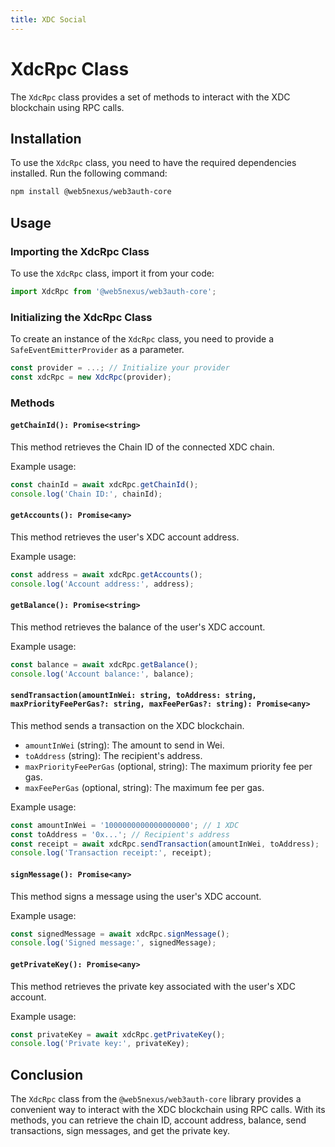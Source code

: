 ```yaml
---
title: XDC Social
---
```


# XdcRpc Class

The `XdcRpc` class provides a set of methods to interact with the XDC blockchain using RPC calls.

## Installation

To use the `XdcRpc` class, you need to have the required dependencies installed. Run the following command:

```bash
npm install @web5nexus/web3auth-core
```

## Usage

### Importing the XdcRpc Class

To use the `XdcRpc` class, import it from your code:

```javascript
import XdcRpc from '@web5nexus/web3auth-core';
```

### Initializing the XdcRpc Class

To create an instance of the `XdcRpc` class, you need to provide a `SafeEventEmitterProvider` as a parameter.

```javascript
const provider = ...; // Initialize your provider
const xdcRpc = new XdcRpc(provider);
```

### Methods

#### `getChainId(): Promise<string>`

This method retrieves the Chain ID of the connected XDC chain.

Example usage:

```javascript
const chainId = await xdcRpc.getChainId();
console.log('Chain ID:', chainId);
```

#### `getAccounts(): Promise<any>`

This method retrieves the user's XDC account address.

Example usage:

```javascript
const address = await xdcRpc.getAccounts();
console.log('Account address:', address);
```

#### `getBalance(): Promise<string>`

This method retrieves the balance of the user's XDC account.

Example usage:

```javascript
const balance = await xdcRpc.getBalance();
console.log('Account balance:', balance);
```

#### `sendTransaction(amountInWei: string, toAddress: string, maxPriorityFeePerGas?: string, maxFeePerGas?: string): Promise<any>`

This method sends a transaction on the XDC blockchain.

- `amountInWei` (string): The amount to send in Wei.
- `toAddress` (string): The recipient's address.
- `maxPriorityFeePerGas` (optional, string): The maximum priority fee per gas.
- `maxFeePerGas` (optional, string): The maximum fee per gas.

Example usage:

```javascript
const amountInWei = '1000000000000000000'; // 1 XDC
const toAddress = '0x...'; // Recipient's address
const receipt = await xdcRpc.sendTransaction(amountInWei, toAddress);
console.log('Transaction receipt:', receipt);
```

#### `signMessage(): Promise<any>`

This method signs a message using the user's XDC account.

Example usage:

```javascript
const signedMessage = await xdcRpc.signMessage();
console.log('Signed message:', signedMessage);
```

#### `getPrivateKey(): Promise<any>`

This method retrieves the private key associated with the user's XDC account.

Example usage:

```javascript
const privateKey = await xdcRpc.getPrivateKey();
console.log('Private key:', privateKey);
```

## Conclusion

The `XdcRpc` class from the `@web5nexus/web3auth-core` library provides a convenient way to interact with the XDC blockchain using RPC calls. With its methods, you can retrieve the chain ID, account address, balance, send transactions, sign messages, and get the private key.